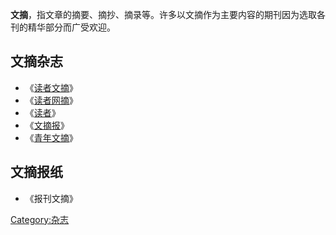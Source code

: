 '''文摘'''，指文章的摘要、摘抄、摘录等。许多以文摘作为主要内容的期刊因为选取各刊的精华部分而广受欢迎。

==文摘杂志==
* 《[[读者文摘|读者文摘]]》
* 《[[读者网摘|读者网摘]]》
* 《[[读者_(杂志)|读者]]》
* 《[[文摘报|文摘报]]》
* 《[[青年文摘|青年文摘]]》

==文摘报纸==
* 《报刊文摘》

[[Category:杂志|Category:杂志]]
{{Pub-stub}}